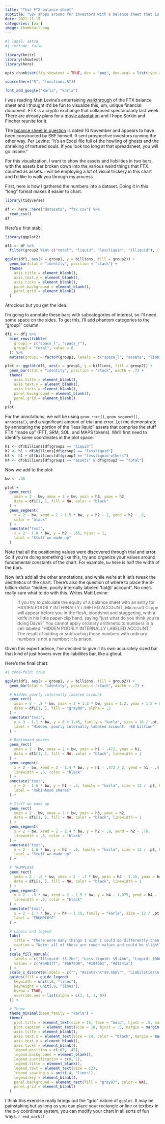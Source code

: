 ```yaml
---
title: "That FTX balance sheet"
subtitle: "SBF shops around for investors with a balance sheet that is emphatically not GAAP"
date: 2022-11-15
categories: [bar]
image: thumbnail.png
---
```


```r
#| label: setup
#| include: false

library(knitr)
library(showtext)
library(here)

opts_chunk$set(fig.showtext = TRUE, dev = "png", dev.args = list(type = "cairo-png"))

source(here("R", "functions.R"))

font_add_google("Karla", "karla")
```

I was reading Matt Levine's entertaining [walkthrough](https://www.bloomberg.com/opinion/articles/2022-11-14/ftx-s-balance-sheet-was-bad) of the FTX balance sheet and I thought it'd be fun to visualize this, um, unique financial document. FTX is a crypto exchange that collapsed spectacularly last week. There are already plans for a [movie adaptation](https://gizmodo.com/ftx-michael-lewis-movie-rights-bitcoin-price-ether-sbf-1849778463) and I hope Sorkin and Fincher reunite for it.

The [balance sheet in question](https://www.ft.com/content/0c2a55b6-d34c-4685-8a8d-3c9628f1f185) is dated 10 November and appears to have been constructed by SBF himself. It sent prospective investors running the other way. Per Levine: "It’s an Excel file full of the howling of ghosts and the shrieking of tortured souls. If you look too long at that spreadsheet, you will go insane."

For this visualization, I want to show the assets and liabilities in two bars, with the assets bar broken down into the various weird things that FTX counted as assets. I will be employing a lot of visual trickery in this chart and I'd like to walk you through my process.

First, here is how I gathered the numbers into a dataset. Doing it in this "long" format makes it easier to chart.

```r
library(tidyverse)

df <- here::here("datasets", "ftx.csv") %>%
  read_csv()
df
```
Here's a first stab:

```r
library(ggplot2)

df1 <- df %>%
  filter(group2 %in% c("total", "liquid", "lessliquid", "illiquid"), !(group1 == "assets" & group2 == "total"))

ggplot(df1, aes(x = group1, y = billions, fill = group2)) +
  geom_bar(stat = "identity", position = "stack") +
  theme(
    axis.title = element_blank(),
    axis.text.y = element_blank(),
    axis.ticks = element_blank(),
    panel.background = element_blank(),
    panel.grid = element_blank()
  )
```
Atrocious but you get the idea. 

I'm going to annotate these bars with subcategories of interest, so I'll need some space on the sides. To get this, I'll add phantom categories to the "group1" column.

```r
df1 <- df1 %>%
  bind_rows(tibble(
    group1 = c("space_l", "space_r"),
    group2 = "total", value = 0
  )) %>%
  mutate(group1 = factor(group1, levels = c("space_l", "assets", "liabilities", "space_r")))

plot <- ggplot(df1, aes(x = group1, y = billions, fill = group2)) +
  geom_bar(stat = "identity", position = "stack", width = .7) +
  theme(
    axis.title = element_blank(),
    axis.text.y = element_blank(),
    axis.ticks = element_blank(),
    panel.background = element_blank(),
    panel.grid = element_blank()
  )
plot
```

For the annotations, we will be using `geom_rect()`, `geom_segment()`, `annotate()`, and a significant amount of trial and error. Let me demonstrate by annotating the portion of the "less liquid" assets that comprise the stuff FTX "made up" (FTT, SRM, SOL, and MAPS tokens). We'll first need to identify some coordinates in the plot space:

```r
h1 <- df$billions[df$group2 == "liquid"]
h2 <- h1 + df$billions[df$group2 == "lessliquid"]
h3 <- h1 + df$billions[df$group2 == "lessliquid-others"]
h4 <- df$billions[df$group1 == "assets" & df$group2 == "total"]
```

Now we add to the plot:

```r
bw <- .35

plot +
  geom_rect(
    xmin = 2 - bw, xmax = 2 + bw, ymin = h3, ymax = h2,
    data = df1[1, ], fill = NA, color = "black"
  ) +
  geom_segment(
    x = 2 - bw, xend = 2 - 1.5 * bw, y = h2 - 1, yend = h2 - .8,
    color = "black"
  ) +
  annotate("text",
    x = 2 - 1.8 * bw, y = h2 - .65, hjust = 1,
    label = "Stuff we made up"
  )
```
Note that all the positioning values were discovered through trial and error. So if you're doing something like this, try and organize your values around fundamental constants of the chart. For example, `bw` here is half the width of the bars. 

Now let's add all the other annotations, and while we're at it let's tweak the aesthetics of the chart. There's also the question of where to place the 8-billion-dollar "hidden, poorly internally labeled 'fiat@' account". No one's really sure what to do with this. Writes Matt Levine:

> If you try to calculate the equity of a balance sheet with an entry for HIDDEN POORLY INTERNALLY LABELED ACCOUNT, Microsoft Clippy will appear before you in the flesh, bloodshot and staggering, with a knife in his little paper-clip hand, saying “just what do you think you’re doing Dave?” You cannot apply ordinary arithmetic to numbers in a cell labeled “HIDDEN POORLY INTERNALLY LABELED ACCOUNT.” The result of adding or subtracting those numbers with ordinary numbers is not a number; it is prison.

Given this expert advice, I've decided to give it its own accurately sized bar that kind of just hovers over the liabilities bar, like a ghoul.

Here's the final chart:

```r
#| code-fold: true

ggplot(df1, aes(x = group1, y = billions, fill = group2)) +
  geom_bar(stat = "identity", position = "stack", width = .7) +

  # Hidden poorly internally labeled account
  geom_rect(
    xmin = 3 - .8 * bw, xmax = 3 + 1.2 * bw, ymin = 1.2, ymax = 1.2 + 8,
    data = df1[1, ], fill = "gray80", alpha = .5
  ) +
  annotate("text",
    x = 3 - 1.1 * bw, y = 8 + 1.45, family = "karla", size = 10 / .pt, vjust = 0, hjust = 0, color = "gray50",
    label = "Hidden, poorly internally labeled account: -$8 billion"
  ) +

  # Robinhood shares
  geom_rect(
    xmin = 2 - bw, xmax = 2 + bw, ymin = h1 - .472, ymax = h1,
    data = df1[1, ], fill = NA, color = "black", linewidth = 1
  ) +
  geom_segment(
    x = 2 - bw, xend = 2 - 1.4 * bw, y = h1 - .472 / 2, yend = h1 - .4,
    linewidth = .5, color = "black"
  ) +
  annotate("text",
    x = 2 - 1.6 * bw, y = h1 - .4, family = "karla", size = 12 / .pt, hjust = 1,
    label = "Robinhood shares"
  ) +

  # Stuff we made up
  geom_rect(
    xmin = 2 - bw, xmax = 2 + bw, ymin = h3, ymax = h2,
    data = df1[1, ], fill = NA, color = "black", linewidth = 1
  ) +
  geom_segment(
    x = 2 - bw, xend = 2 - 1.4 * bw, y = h2 - .9, yend = h2 - .76,
    linewidth = .5, color = "black"
  ) +
  annotate("text",
    x = 2 - 1.6 * bw, y = h2 - .6, family = "karla", size = 12 / .pt, hjust = 1,
    label = "Stuff we made up"
  ) +

  # TRUMPLOSE
  geom_rect(
    xmin = 2 - .8 * bw, xmax = 2 - .7 * bw, ymin = h4 - 1.15, ymax = h4 - 1,
    data = df1[1, ], fill = NA, color = "black", linewidth = 1
  ) +
  geom_segment(
    x = 2 - .8 * bw, xend = 2 - 1.5 * bw, y = h4 - 1.075, yend = h4 - 1.2,
    linewidth = .5, color = "black"
  ) +
  annotate("text",
    x = 2 - 1.7 * bw, y = h4 - 1.15, family = "karla", size = 12 / .pt, hjust = 1,
    label = "TRUMPLOSE"
  ) +

  # Labels and legend
  labs(
    title = "There were many things I wish I could do differently than I did",
    caption = "Note: all of these are rough values and could be slightly off; there is also obviously a chance of typos etc."
  ) +
  scale_fill_manual(
    labels = c("Illiquid: $3.2bn", "Less liquid: $5.4bn", "Liquid: $900mn", ""),
    values = c("#a4b1ff", "#6679d8", "#1046b1", "#d1241a")
  ) +
  scale_x_discrete(labels = c("", "Assets\n\"$9.6bn\"", "Liabilities\n-$8.9bn", "")) +
  guides(fill = guide_legend(
    keywidth = unit(.8, "lines"),
    keyheight = unit(.8, "lines"),
    byrow = TRUE,
    override.aes = list(alpha = c(1, 1, 1, 0))
  )) +

  # Theme
  theme_minimal(base_family = "karla") +
  theme(
    plot.title = element_text(size = 16, face = "bold", hjust = .5, margin = margin(b = 10)),
    plot.caption = element_text(size = 10, hjust = .5, margin = margin(t = 15)),
    axis.title = element_blank(),
    axis.text.x = element_text(size = 14, color = "black", margin = margin(t = 8)),
    axis.text.y = element_blank(),
    axis.ticks = element_blank(),
    legend.position = c(.02, .45),
    legend.background = element_blank(),
    legend.justification = c(0, 1),
    legend.title = element_blank(),
    legend.text = element_text(size = 12),
    legend.spacing.y = unit(.4, "lines"),
    legend.key = element_blank(),
    panel.background = element_rect(fill = "gray97", color = NA),
    panel.grid = element_blank()
  )
```

I think this exercise really brings out the "grid" nature of ``ggplot``. It may be painstaking but as long as you can place your rectangle or line or textbox in the x-y coordinate system, you can modify your chart in all sorts of fun ways. `r end_mark()`
